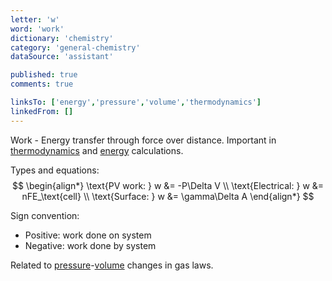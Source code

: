 ```yaml
---
letter: 'w'
word: 'work'
dictionary: 'chemistry'
category: 'general-chemistry'
dataSource: 'assistant'

published: true
comments: true

linksTo: ['energy','pressure','volume','thermodynamics']
linkedFrom: []
---
```


<a id="work">Work</a> - Energy transfer through force over distance. Important in [thermodynamics](#thermodynamics) and [energy](#energy) calculations.

Types and equations:
$$
\begin{align*}
\text{PV work: } w &= -P\Delta V \\
\text{Electrical: } w &= nFE_\text{cell} \\
\text{Surface: } w &= \gamma\Delta A
\end{align*}
$$

Sign convention:
- Positive: work done on system
- Negative: work done by system

Related to [pressure](#pressure)-[volume](#volume) changes in gas laws.
